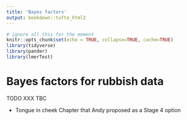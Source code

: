 ```yaml
---
title: 'Bayes factors'
output: bookdown::tufte_html2
---
```



```r
# ignore all this for the moment
knitr::opts_chunk$set(echo = TRUE, collapse=TRUE, cache=TRUE)
library(tidyverse)
library(pander)
library(lmerTest)

```


# Bayes factors for rubbish data {#bayes-factors}


TODO XXX TBC

- Tongue in cheek Chapter that Andy proposed as a Stage 4 option
